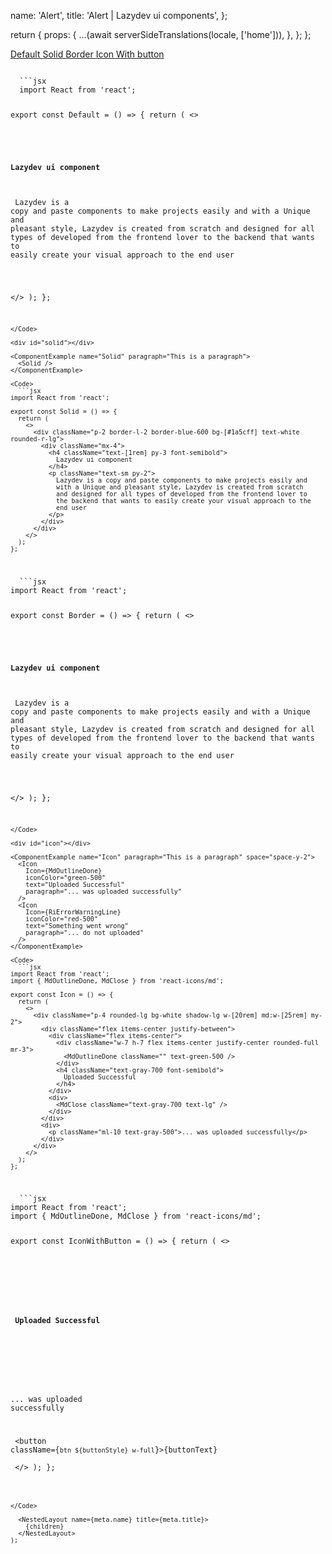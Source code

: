 


  name: 'Alert',
  title: 'Alert | Lazydev ui components',
};

  return {
    props: {
      ...(await serverSideTranslations(locale, ['home'])),
    },
  };
};

<SidebarLink>
  <a href="#default" className="text-right">
    Default
  </a>
  <a href="#solid" className="text-right">
    Solid
  </a>
  <a href="#border" className="text-right">
    Border
  </a>
  <a href="#icon" className="text-right">
    Icon
  </a>
  <a href="#iconWithButton" className="text-right">
    With button
  </a>
</SidebarLink>

<PrevAndNext
  leftPath="/docs/components/button"
  rightPath="/docs/components/loading"
/>

<div id="default"></div>

<ComponentExample name="Default" paragraph="This is a paragraph">
  <Default />
</ComponentExample>

<Code>
  ```jsx
  import React from 'react';

export const Default = () => {
  return (
    <>
      <div className="p-2 border-l-2 border-blue-600 bg-[#1e2639] text-blue-600 rounded-r-lg">
        <div className="mx-4">
          <h4 className="text-[1rem] py-3 font-semibold">
            Lazydev ui component
          </h4>
          <p className="text-sm py-1">
            Lazydev is a copy and paste components to make projects easily and
            with a Unique and pleasant style, Lazydev is created from scratch
            and designed for all types of developed from the frontend lover to
            the backend that wants to easily create your visual approach to the
            end user
          </p>
        </div>
      </div>
    </>
  );
};
````
</Code>

<div id="solid"></div>

<ComponentExample name="Solid" paragraph="This is a paragraph">
  <Solid />
</ComponentExample>

<Code>
  ```jsx
import React from 'react';

export const Solid = () => {
  return (
    <>
      <div className="p-2 border-l-2 border-blue-600 bg-[#1a5cff] text-white rounded-r-lg">
        <div className="mx-4">
          <h4 className="text-[1rem] py-3 font-semibold">
            Lazydev ui component
          </h4>
          <p className="text-sm py-2">
            Lazydev is a copy and paste components to make projects easily and
            with a Unique and pleasant style, Lazydev is created from scratch
            and designed for all types of developed from the frontend lover to
            the backend that wants to easily create your visual approach to the
            end user
          </p>
        </div>
      </div>
    </>
  );
};
````

</Code>

<div id="border"></div>

<ComponentExample name="Border" paragraph="This is a paragraph">
  <Border />
</ComponentExample>

<Code>
  ```jsx
import React from 'react';

export const Border = () => {
  return (
    <>
      <div className="p-2 border-2 border-blue-600 bg-transparent text-blue-600 rounded-r-lg mx-8">
        <div className="mx-4">
          <h4 className="text-[1rem] py-3 font-semibold">
            Lazydev ui component
          </h4>
          <p className="text-sm py-2">
            Lazydev is a copy and paste components to make projects easily and
            with a Unique and pleasant style, Lazydev is created from scratch
            and designed for all types of developed from the frontend lover to
            the backend that wants to easily create your visual approach to the
            end user
          </p>
        </div>
      </div>
    </>
  );
};
````
</Code>

<div id="icon"></div>

<ComponentExample name="Icon" paragraph="This is a paragraph" space="space-y-2">
  <Icon
    Icon={MdOutlineDone}
    iconColor="green-500"
    text="Uploaded Successful"
    paragraph="... was uploaded successfully"
  />
  <Icon
    Icon={RiErrorWarningLine}
    iconColor="red-500"
    text="Something went wrong"
    paragraph="... do not uploaded"
  />
</ComponentExample>

<Code>
  ```jsx
import React from 'react';
import { MdOutlineDone, MdClose } from 'react-icons/md';

export const Icon = () => {
  return (
    <>
      <div className="p-4 rounded-lg bg-white shadow-lg w-[20rem] md:w-[25rem] my-2">
        <div className="flex items-center justify-between">
          <div className="flex items-center">
            <div className="w-7 h-7 flex items-center justify-center rounded-full mr-3">
              <MdOutlineDone className="" text-green-500 />
            </div>
            <h4 className="text-gray-700 font-semibold">
              Uploaded Successful
            </h4>
          </div>
          <div>
            <MdClose className="text-gray-700 text-lg" />
          </div>
        </div>
        <div>
          <p className="ml-10 text-gray-500">... was uploaded successfully</p>
        </div>
      </div>
    </>
  );
};

````
</Code>

<div id="iconWithButton"></div>

<ComponentExample name="Icon with Button" paragraph="This is a paragraph" space="space-y-2">
  <IconWithButton
    Icon={MdOutlineDone}
    iconColor="green-500"
    buttonText="Everything is ok"
    buttonStyle="btn__primary"
    text="Uploaded Successful"
    paragraph="... was uploaded successfully"
  />
  <IconWithButton
    Icon={RiErrorWarningLine}
    iconColor="red-500"
    buttonText="Try again"
    buttonStyle="btn bg-[#ff4757] text-xs md:text-sm text-white hover:drop-shadow-2xl hover:-translate-y-1"
    text="Something went wrong"
    paragraph="... do not uploaded"
  />
</ComponentExample>

<Code>
  ```jsx
import React from 'react';
import { MdOutlineDone, MdClose } from 'react-icons/md';

export const IconWithButton = () => {
  return (
    <>
      <div className="p-4 rounded-lg bg-white shadow-lg w-[20rem] md:w-[25rem] my-2">
        <div className="flex items-center justify-between">
          <div className="flex items-center">
            <div className="w-7 h-7 flex items-center justify-center rounded-full mr-3">
              <MdOutlineDone className="" text-green-500 />
            </div>
            <h4 className="text-gray-700 font-semibold">
              Uploaded Successful
            </h4>
          </div>
          <div>
            <MdClose className="text-gray-700 text-lg" />
          </div>
        </div>
        <div>
          <p className="ml-10 text-gray-500">... was uploaded successfully</p>
        </div>
        <div className='my-2'>
            <button className={`btn ${buttonStyle} w-full`}>{buttonText}</button>
        </div>
      </div>
    </>
  );
};

````

</Code>

  <NestedLayout name={meta.name} title={meta.title}>
    {children}
  </NestedLayout>
);

